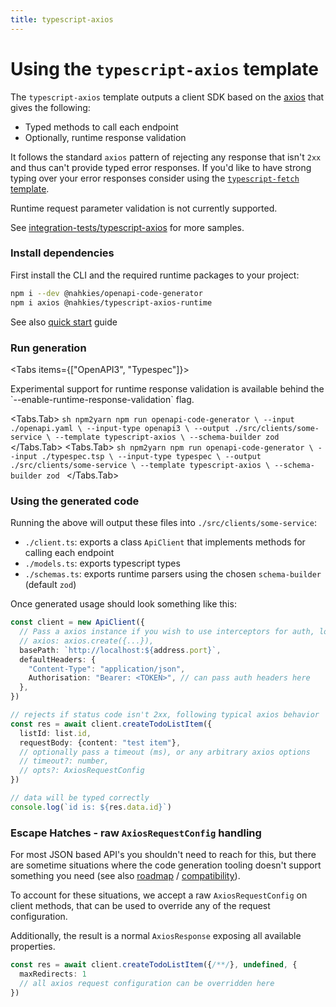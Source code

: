 ```yaml
---
title: typescript-axios
---
```



# Using the `typescript-axios` template

The `typescript-axios` template outputs a client SDK based on the [axios](https://www.npmjs.com/package/axios) that gives the following:

- Typed methods to call each endpoint
- Optionally, runtime response validation

It follows the standard `axios` pattern of rejecting any response that isn't `2xx` and thus can't provide typed
error responses. If you'd like to have strong typing over your error responses consider using the [`typescript-fetch` template](./typescript-fetch).

Runtime request parameter validation is not currently supported.

See [integration-tests/typescript-axios](https://github.com/mnahkies/openapi-code-generator/tree/main/integration-tests/typescript-axios) for more samples.

### Install dependencies
First install the CLI and the required runtime packages to your project:
```sh npm2yarn
npm i --dev @nahkies/openapi-code-generator
npm i axios @nahkies/typescript-axios-runtime
```

See also [quick start](../../getting-started/quick-start) guide

### Run generation
<Tabs items={["OpenAPI3", "Typespec"]}>

  <Callout emoji="💡">
    Experimental support for runtime response validation is available behind the `--enable-runtime-response-validation`
    flag.
  </Callout>

  <Tabs.Tab>
    ```sh npm2yarn
    npm run openapi-code-generator \
      --input ./openapi.yaml \
      --input-type openapi3 \
      --output ./src/clients/some-service \
      --template typescript-axios \
      --schema-builder zod
    ```
  </Tabs.Tab>
  <Tabs.Tab>
    ```sh npm2yarn
    npm run openapi-code-generator \
      --input ./typespec.tsp \
      --input-type typespec \
      --output ./src/clients/some-service \
      --template typescript-axios \
      --schema-builder zod
    ```
  </Tabs.Tab>
</Tabs>


### Using the generated code
Running the above will output these files into `./src/clients/some-service`:

- `./client.ts`: exports a class `ApiClient` that implements methods for calling each endpoint
- `./models.ts`: exports typescript types
- `./schemas.ts`: exports runtime parsers using the chosen `schema-builder` (default `zod`)

Once generated usage should look something like this:

```typescript
const client = new ApiClient({
  // Pass a axios instance if you wish to use interceptors for auth, logging, etc
  // axios: axios.create({...}),
  basePath: `http://localhost:${address.port}`,
  defaultHeaders: {
    "Content-Type": "application/json",
    Authorisation: "Bearer: <TOKEN>", // can pass auth headers here
  },
})

// rejects if status code isn't 2xx, following typical axios behavior
const res = await client.createTodoListItem({
  listId: list.id,
  requestBody: {content: "test item"},
  // optionally pass a timeout (ms), or any arbitrary axios options
  // timeout?: number,
  // opts?: AxiosRequestConfig
})

// data will be typed correctly
console.log(`id is: ${res.data.id}`)
```

### Escape Hatches - raw `AxiosRequestConfig` handling
For most JSON based API's you shouldn't need to reach for this, but there are sometime situations where the
code generation tooling doesn't support something you need (see also [roadmap](/overview/roadmap) / [compatibility](/overview/compatibility)).

To account for these situations, we accept a raw `AxiosRequestConfig` on client methods, that can be used
to override any of the request configuration.

Additionally, the result is a normal `AxiosResponse` exposing all available properties.

```typescript
const res = await client.createTodoListItem({/**/}, undefined, {
  maxRedirects: 1
  // all axios request configuration can be overridden here
})
```
